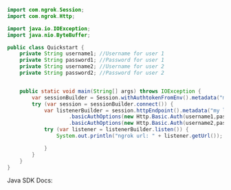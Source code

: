 ```java
import com.ngrok.Session;
import com.ngrok.Http;

import java.io.IOException;
import java.nio.ByteBuffer;

public class Quickstart {
    private String username1; //Username for user 1
    private String password1; //Password for user 1
    private String username2; //Username for user 2
    private String password2; //Password for user 2


    public static void main(String[] args) throws IOException {
        var sessionBuilder = Session.withAuthtokenFromEnv().metadata("my session");
        try (var session = sessionBuilder.connect()) {
            var listenerBuilder = session.httpEndpoint().metadata("my listener")
                    .basicAuthOptions(new Http.Basic.Auth(username1,password1))
                    .basicAuthOptions(new Http.Basic.Auth(username2,password2));
            try (var listener = listenerBuilder.listen()) {
                System.out.println("ngrok url: " + listener.getUrl());

            }
        }
    }
}

```
Java SDK Docs:


